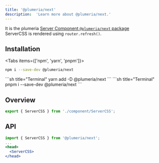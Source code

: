 ```yaml
---
title: '@plumeria/next'
description:  'Learn more about @plumeria/next.'
---
```


It is the plumeria [Server Component `@plumeria/next` package](https://www.npmjs.com/package/@plumeria/next)  
ServerCSS is rendered using `router.refresh()`.

## Installation
<Tabs items={['npm',  'yarn', 'pnpm']}>
<Tab>
```sh title="Terminal"
npm i --save-dev @plumeria/next
```
</Tab>
<Tab>
```sh title="Terminal"
yarn add -D @plumeria/next
```
</Tab>
<Tab>
```sh title="Terminal"
pnpm i --save-dev @plumeria/next
```
</Tab>
</Tabs>

## Overview
```ts
export { ServerCSS } from './component/ServerCSS';
```

## API
```jsx
import { ServerCSS } from '@plumeria/next';
...
<head>
  <ServerCSS>
</head>
```

<Cards>
  <Card title="See more about Installation" href="/docs/getting-started/installation" />
  <Card title="See more about ServerCSS" href="/docs/reference/servercss" />
</Cards>